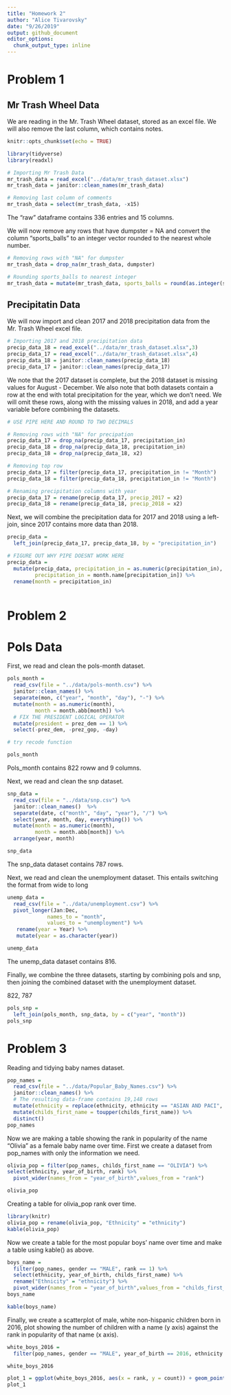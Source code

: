 ```yaml
---
title: "Homework 2"
author: "Alice Tivarovsky"
date: "9/26/2019"
output: github_document
editor_options: 
  chunk_output_type: inline
---
```

# Problem 1

## Mr Trash Wheel Data
We are reading in the Mr. Trash Wheel dataset, stored as an excel file. We will also remove the last column, which contains notes. 

```r
knitr::opts_chunk$set(echo = TRUE)

library(tidyverse)
library(readxl)

# Importing Mr Trash Data
mr_trash_data = read_excel("../data/mr_trash_dataset.xlsx")
mr_trash_data = janitor::clean_names(mr_trash_data)

# Removing last column of comments
mr_trash_data = select(mr_trash_data, -x15)
```

The "raw" dataframe contains 336 entries and 15 columns. 

We will now remove any rows that have dumpster = NA and convert the column "sports_balls" to an integer vector rounded to the nearest whole number. 

```r

# Removing rows with "NA" for dumpster
mr_trash_data = drop_na(mr_trash_data, dumpster)

# Rounding sports_balls to nearest integer
mr_trash_data = mutate(mr_trash_data, sports_balls = round(as.integer(sports_balls, digits = 0)))

```

## Precipitatin Data

We will now import and clean 2017 and 2018 precipitation data from the Mr. Trash Wheel excel file.  

```r
# Importing 2017 and 2018 precipitation data
precip_data_18 = read_excel("../data/mr_trash_dataset.xlsx",3)
precip_data_17 = read_excel("../data/mr_trash_dataset.xlsx",4)
precip_data_18 = janitor::clean_names(precip_data_18)
precip_data_17 = janitor::clean_names(precip_data_17)
```

We note that the 2017 dataset is complete, but the 2018 dataset is missing values for August - December. We also note that both datasets contain a row at the end with total precipitation for the year, which we don't need. We will omit these rows, along with the missing values in 2018, and add a year variable before combining the datasets. 

```r
# USE PIPE HERE AND ROUND TO TWO DECIMALS

# Removing rows with "NA" for precipation 
precip_data_17 = drop_na(precip_data_17, precipitation_in)
precip_data_18 = drop_na(precip_data_18, precipitation_in)
precip_data_18 = drop_na(precip_data_18, x2)

# Removing top row 
precip_data_17 = filter(precip_data_17, precipitation_in != "Month")
precip_data_18 = filter(precip_data_18, precipitation_in != "Month")

# Renaming precipitation columns with year
precip_data_17 = rename(precip_data_17, precip_2017 = x2)
precip_data_18 = rename(precip_data_18, precip_2018 = x2)
```

Next, we will combine the precipitation data for 2017 and 2018 using a left-join, since 2017 contains more data than 2018. 

```r

precip_data =  
  left_join(precip_data_17, precip_data_18, by = "precipitation_in")

# FIGURE OUT WHY PIPE DOESNT WORK HERE
precip_data =
  mutate(precip_data, precipitation_in = as.numeric(precipitation_in),
         precipitation_in = month.name[precipitation_in]) %>% 
  rename(month = precipitation_in)
    
```



# Problem 2

# Pols Data

First, we read and clean the pols-month dataset. 

```r
pols_month = 
  read_csv(file = "../data/pols-month.csv") %>% 
  janitor::clean_names() %>% 
  separate(mon, c("year", "month", "day"), "-") %>% 
  mutate(month = as.numeric(month),
         month = month.abb[month]) %>% 
  # FIX THE PRESIDENT LOGICAL OPERATOR
  mutate(president = prez_dem == 1) %>% 
  select(-prez_dem, -prez_gop, -day)

# try recode function 

pols_month
``` 
Pols_month contains 822 roww and 9 columns. 

Next, we read and clean the snp dataset. 

```r
snp_data = 
  read_csv(file = "../data/snp.csv") %>% 
  janitor::clean_names()  %>% 
  separate(date, c("month", "day", "year"), "/") %>% 
  select(year, month, day, everything()) %>% 
  mutate(month = as.numeric(month),
         month = month.abb[month]) %>%
  arrange(year, month)

snp_data
```
The snp_data dataset contains 787 rows. 

Next, we read and clean the unemployment dataset. This entails switching the format from wide to long 

```r
unemp_data = 
  read_csv(file = "../data/unemployment.csv") %>% 
  pivot_longer(Jan:Dec, 
             names_to = "month",
             values_to = "unemployment") %>% 
   rename(year = Year) %>% 
   mutate(year = as.character(year))

unemp_data
```
The unemp_data dataset contains 816. 

Finally, we combine the three datasets, starting by combining pols and snp, then joining the combined dataset with the unemployment dataset. 

822, 787
```r
pols_snp = 
  left_join(pols_month, snp_data, by = c("year", "month"))
pols_snp
```


# Problem 3

Reading and tidying baby names dataset. 

```r
pop_names = 
  read_csv(file = "../data/Popular_Baby_Names.csv") %>% 
  janitor::clean_names() %>% 
  # The resulting data-frame contains 19,148 rows
  mutate(ethnicity = replace(ethnicity, ethnicity == "ASIAN AND PACI", "ASIAN AND PACIFIC ISLANDER"), ethnicity = replace(ethnicity, ethnicity == "BLACK NON HISP", "BLACK NON HISPANIC"), ethnicity = replace(ethnicity, ethnicity == "WHITE NON HISP", "WHITE NON HISPANIC")) %>% 
  mutate(childs_first_name = toupper(childs_first_name)) %>% 
  distinct()
pop_names
```


Now we are making a table showing the rank in popularity of the name “Olivia” as a female baby name over time. First we create a dataset from pop_names with only the information we need. 

```r
olivia_pop = filter(pop_names, childs_first_name == "OLIVIA") %>% 
select(ethnicity, year_of_birth, rank) %>% 
  pivot_wider(names_from = "year_of_birth",values_from = "rank")

olivia_pop
```
Creating a table for olivia_pop rank over time. 

```r
library(knitr)
olivia_pop = rename(olivia_pop, "Ethnicity" = "ethnicity")
kable(olivia_pop)
```

Now we create a table for the most popular boys' name over time and make a table using kable() as above. 

```r
boys_name = 
  filter(pop_names, gender == "MALE", rank == 1) %>% 
  select(ethnicity, year_of_birth, childs_first_name) %>% 
  rename("Ethnicity" = "ethnicity") %>% 
  pivot_wider(names_from = "year_of_birth",values_from = "childs_first_name")
boys_name

kable(boys_name)
```

Finally, we create a scatterplot of male, white non-hispanic children born in 2016, plot showing the number of children with a name (y axis) against the rank in popularity of that name (x axis).

```r
white_boys_2016 = 
  filter(pop_names, gender == "MALE", year_of_birth == 2016, ethnicity == "WHITE NON HISPANIC")

white_boys_2016

plot_1 = ggplot(white_boys_2016, aes(x = rank, y = count)) + geom_point()
plot_1
```



